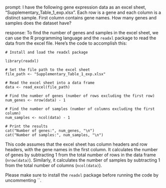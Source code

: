 prompt:
I have the following gene expression data as an excel sheet,  "Supplementary_Table_1_exp.xlsx". Each row is a gene and each column is a distinct sample. First column contains gene names. How many genes and samples does the dataset have?

response:
To find the number of genes and samples in the excel sheet, we can use the R programming language and the `readxl` package to read the data from the excel file. Here's the code to accomplish this:

```
# Install and load the readxl package

library(readxl)

# Set the file path to the excel sheet
file_path <- "Supplementary_Table_1_exp.xlsx"

# Read the excel sheet into a data frame
data <- read_excel(file_path)

# Find the number of genes (number of rows excluding the first row)
num_genes <- nrow(data) - 1

# Find the number of samples (number of columns excluding the first column)
num_samples <- ncol(data) - 1

# Print the results
cat("Number of genes:", num_genes, "\n")
cat("Number of samples:", num_samples, "\n")
```

This code assumes that the excel sheet has column headers and row headers, with the gene names in the first column. It calculates the number of genes by subtracting 1 from the total number of rows in the data frame (`nrow(data)`). Similarly, it calculates the number of samples by subtracting 1 from the total number of columns (`ncol(data)`).

Please make sure to install the `readxl` package before running the code by uncommenting ``.
